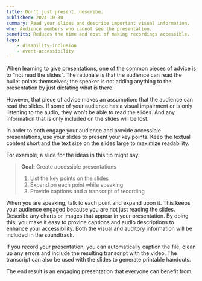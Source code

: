 ```yaml
---
title: Don't just present, describe.
published: 2024-10-30
summary: Read your slides and describe important visual information.
who: Audience members who cannot see the presentation.
benefits: Reduces the time and cost of making recordings accessible.
tags:
    - disability-inclusion
    - event-accessibility
---
```


When learning to give presentations, one of the common pieces of advice is to "not read the slides". The rationale is that the audience can read the bullet points themselves; the speaker is not adding anything to the presentation by just dictating what is there.

However, that piece of advice makes an assumption: that the audience can read the slides. If some of your audience has a visual impairment or is only listening to the audio, they won't be able to read the slides. And any information that is only included on the slides will be lost.

In order to both engage your audience and provide accessible presentations, use your slides to present your key points. Keep the textual content short and the text size on the slides large to maximize readability.

For example, a slide for the ideas in this tip might say:
> **Goal:** Create accessible presentations
> 1. List the key points on the slides
> 2. Expand on each point while speaking
> 3. Provide captions and a transcript of recording

When you are speaking, talk to each point and expand upon it. This keeps your audience engaged because you are not just reading the slides. Describe any charts or images that appear in your presentation. By doing this, you make it easy to provide captions and audio descriptions to enhance your accessibility. Both the visual and auditory information will be included in the soundtrack.

If you record your presentation, you can automatically caption the file, clean up any errors and include the resulting transcript with the video. The transcript can also be used with the slides to generate printable handouts.

The end result is an engaging presentation that everyone can benefit from. 
